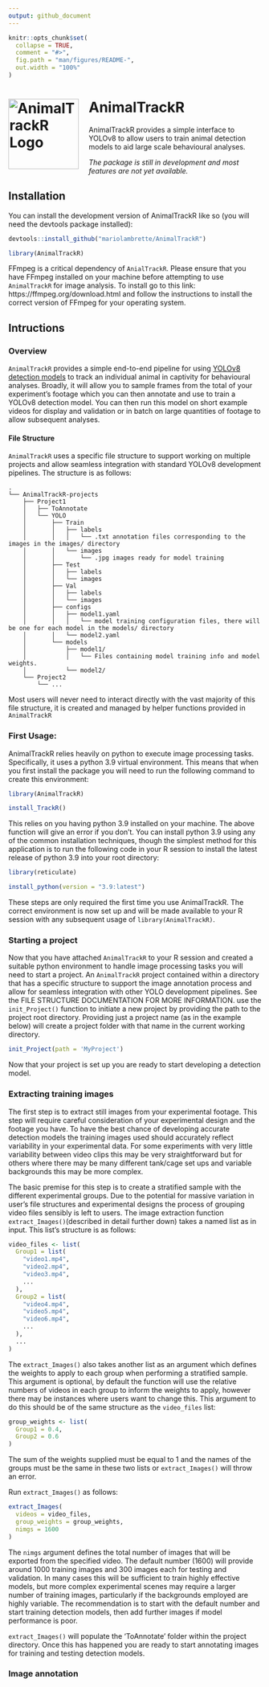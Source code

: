 ```yaml
---
output: github_document
---
```


<!-- README.md is generated from README.Rmd. Please edit that file -->

```r
knitr::opts_chunk$set(
  collapse = TRUE,
  comment = "#>",
  fig.path = "man/figures/README-",
  out.width = "100%"
)
```

# <img src="man/figures/logo.png" align="left" height="140" alt="AnimalTrackR Logo" style="margin-right: 20px;" /> AnimalTrackR


AnimalTrackR provides a simple interface to YOLOv8 to allow users to train animal detection models to aid large scale behavioural analyses.

*The package is still in development and most features are not yet available.*

## Installation

You can install the development version of AnimalTrackR like so (you will need the devtools package installed):

``` r
devtools::install_github("mariolambrette/AnimalTrackR")

library(AnimalTrackR)
```

FFmpeg is a critical dependency of `AnialTrackR`. Please ensure that you have FFmpeg installed on your machine before attempting to use `AnimalTrackR` for image analysis. To install go to this link: https://ffmpeg.org/download.html and follow the instructions to install the correct version of FFmpeg for your operating system.

## Intructions

### Overview

`AnimalTrackR` provides a simple end-to-end pipeline for using [YOLOv8 detection models](https://docs.ultralytics.com/tasks/detect/) to track an individual animal in captivity for behavioural analyses. Broadly, it will allow you to sample frames from the total of your experiment's footage which you can then annotate and use to train a YOLOv8 detection model. You can then run this model on short example videos for display and validation or in batch on large quantities of footage to allow subsequent analyses. 

#### File Structure

`AnimalTrackR` uses a specific file structure to support working on multiple projects and allow seamless integration with standard YOLOv8 development pipelines. The structure is as follows:

```
.
└── AnimalTrackR-projects
    ├── Project1
    │   ├── ToAnnotate
    │   └── YOLO
    │       ├── Train
    │       │   ├── labels
    │       │   │   └── .txt annotation files corresponding to the images in the images/ directory
    │       │   └── images
    │       │       └── .jpg images ready for model training
    │       ├── Test
    │       │   ├── labels
    │       │   └── images
    │       ├── Val
    │       │   ├── labels
    │       │   └── images
    │       ├── configs
    │       │   ├── model1.yaml 
    │       │   │   └── model training configuration files, there will be one for each model in the models/ directory
    │       │   └── model2.yaml
    │       └── models
    │           ├── model1/
    │           │   └── Files containing model training info and model weights. 
    │           └── model2/
    └── Project2
        └── ...
```
        
Most users will never need to interact directly with the vast majority of this file structure, it is created and managed by helper functions provided in `AnimalTrackR`


### First Usage:

AnimalTrackR relies heavily on python to execute image processing tasks. Specifically, it uses a python 3.9 virtual environment. This means that when you first install the package you will need to run the following command to create this environment:

```r

library(AnimalTrackR)

install_TrackR()

```

This relies on you having python 3.9 installed on your machine. The above function will give an error if you don't. You can install python 3.9 using any of the common installation techniques, though the simplest method for this application is to run the following code in your R session to install the latest release of python 3.9 into your root directory:

```r

library(reticulate)

install_python(version = "3.9:latest")

```

These steps are only required the first time you use AnimalTrackR. The correct environment is now set up and will be made available to your R session with any subsequent usage of ```library(AnimalTrackR)```.

### Starting a project

Now that you have attached `AnimalTrackR` to your R session and created a suitable python environment to handle image processing tasks you will need to start a project. An `AnimalTrackR` project contained within a directory that has a specific structure to support the image annotation process and allow for seamless integration with other YOLO development pipelines. See the FILE STRUCTURE DOCUMENTATION FOR MORE INFORMATION. use the `init_Project()` function to initiate a new project by providing the path to the project root directory. Providing just a project name (as in the example below) will create a project folder with that name in the current working directory.

```r

init_Project(path = 'MyProject')

```


Now that your project is set up you are ready to start developing a detection model.

### Extracting training images

The first step is to extract still images from your experimental footage. This step will require careful consideration of your experimental design and the footage you have. To have the best chance of developing accurate detection models the training images used should accurately reflect variability in your experimental data. For some experiments with very little variability between video clips this may be very straightforward but for others where there may be many different tank/cage set ups and variable backgrounds this may be more complex.

The basic premise for this step is to create a stratified sample with the different experimental groups. Due to the potential for massive variation in user's file structures and experimental designs the process of grouping video files sensibly is left to users. The image extraction function `extract_Images()`(described in detail further down) takes a named list as in input. This list's structure is as follows:

```r

video_files <- list(
  Group1 = list(
    "video1.mp4",
    "video2.mp4",
    "video3.mp4",
    ...
  ),
  Group2 = list(
    "video4.mp4",
    "video5.mp4",
    "video6.mp4",
    ...
  ),
  ...
)


```

The `extract_Images()` also takes another list as an argument which defines the weights to apply to each group when performing a stratified sample. This argument is optional, by default the function will use the relative numbers of videos in each group to inform the weights to apply, however there may be instances where users want to change this. This argument to do this should be of the same structure as the `video_files` list:

```r

group_weights <- list(
  Group1 = 0.4,
  Group2 = 0.6
)

```

The sum of the weights supplied must be equal to 1 and the names of the groups must be the same in these two lists or `extract_Images()` will throw an error.

Run `extract_Images()` as follows:

```r

extract_Images(
  videos = video_files,
  group_weights = group_weights,
  nimgs = 1600
)

```

The `nimgs` argument defines the total number of images that will be exported from the specified video. The default number (1600) will provide around 1000 training images and 300 images each for testing and validation. In many cases this will be sufficient to train highly effective models, but more complex experimental scenes may require a larger number of training images, particularly if the backgrounds employed are highly variable. The recommendation is to start with the default number and start training detection models, then add further images if model performance is poor.

`extract_Images()` will populate the 'ToAnnotate' folder within the project directory. Once this has happened you are ready to start annotating images for training and testing detection models.

### Image annotation














